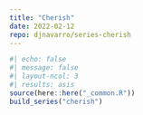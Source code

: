 ```yaml
---
title: "Cherish"
date: 2022-02-12
repo: djnavarro/series-cherish
---
```

  
```r
#| echo: false
#| message: false
#| layout-ncol: 3
#| results: asis
source(here::here("_common.R"))
build_series("cherish")
```
